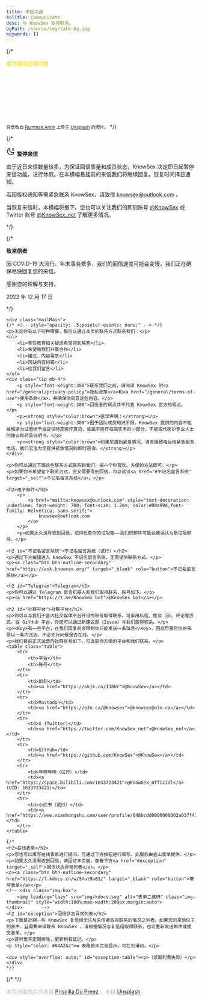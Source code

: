 ```yaml
---
title: 来信沟通
enTitle: Communicate
desc: 与 KnowSex 取得联系。
bgPath: /source/img/talk-bg.jpg
keywords: []
---
```


{/* 
<div class="px-5 pb-4 py-5"
        style="background: url('/source/img/chinese-new-year.jpg');
            color: #fff;
            background-position: center;
            background-size: cover;
        "
>
    <p>
        <b style="color: #ffe039;">春节期间正常回信</b>            
    </p>
    <p>春节期间，KnowSex 读者来信的回复业务正常开展，读者朋友可正常来信。</p>
    <p>祝大家春节愉快，阖家欢乐。</p>
    <p class="text-end">站长 Linn</p>
    <p class="text-end">癸卯年腊月三十</p>
</div>
<small class="mb-5">背景改自 <a href="https://unsplash.com/@rumanamin">Rumman Amin</a> 上传于 <a href="https://unsplash.com/photos/nLqQqtig9kU">Unsplash</a> 的照片。
</small> */}

{/* 
    <div class="notice bg-light" id="pauseReceive">
        <p>
            <svg width="24" height="24" viewBox="0 0 48 48" fill="none" xmlns="http://www.w3.org/2000/svg"><rect width="48" height="48" fill="white" fill-opacity="0.01"/><path d="M16.8657 7.46922C16.3036 9.21179 16 11.0704 16 13C16 22.9411 24.0589 31 34 31C36.5346 31 38.9468 30.4761 41.1343 29.5308C38.8006 36.766 32.0116 42 24 42C14.0589 42 6 33.9411 6 24C6 16.5935 10.4734 10.2317 16.8657 7.46922Z" fill="none" stroke="#333" stroke-width="4" stroke-linejoin="round"/><path d="M31.6605 10H41L31 18H41" stroke="#333" stroke-width="4" stroke-linecap="round" stroke-linejoin="round"/></svg>
            <b>暂停来信</b>            
        </p>
        <p>由于近日来信数量较多，为保证回信质量和成员状态，<span class="key">KnowSex 决定即日起暂停来信功能</span>，进行休假。在本横幅悬挂前的来信我们将继续回复。恢复时间择日通知。</p>
        <p>若因版权通知等需紧急联系 KnowSex，请致信 <a href="mailto:knowsex@outlook.com">knowsex@outlook.com</a> 。</p>
        <p><span class="key">当恢复来信时，本横幅将撤下。</span>您也可以关注我们的即刻账号 <a href="https://okjk.co/IJ8Ur">@KnowSex</a> 或 Twitter 账号 <a href="https://twitter.com/KnowSex_net">@KnowSex_net</a> 了解更多情况。</p>
    </div>
*/}
    
{/*
    <div class="notice bg-light p-4" id="pauseReceive">
        <p>
            <strong class="text-dark">致来信者</strong>            
        </p>
        <p>因 COVID-19 大流行、年末事务繁多，我们的回信速度可能会变慢。我们正在确保尽快回复您的来信。</p>
        <p>感谢您的理解与支持。</p>
        <p class="text-end">2022 年 12 月 17 日</p>
    </div>
    */}

    <div class="mailMain">
    {/* <!-- style="opacity: .5;pointer-events: none;" --> */}
    <p>无论你有以下何种需要，都可以通过本页的联系方式联系我们：</p>
    <ul>
        <li>有性教育相关疑虑希望得到解答</li>
        <li>希望和我们开展合作</li>
        <li>建议、内容需求</li>
        <li>网站内容纠错</li>
        <li>给我们留言</li>
    </ul>
    <div class="tip mb-4">
        <p style="font-weight:300">联系我们之前，请阅读 KnowSex 的<a href="/general/privacy-policy">隐私政策</a>和<a href="/general/terms-of-use">使用条款</a>，并确保你同意这些内容。</p>
        <p style="font-weight:300">回信者的观点并不代表 KnowSex 官方的观点。</p>
        <p><strong style="color:brown">医学声明：</strong></p>
        <p style="font-weight:300">囿于团队成员知识所限，KnowSex 提供的内容不能被解读为试图给予或提供特定医疗意见，或属于医疗临床实务的一部分，不能取代医护专业人士的建议和药品说明书。</p>
        <p><strong style="color:brown">如果您遇到紧急情况，请直接致电当地紧急服务电话。我们无法为您提供紧急情况的即时咨询。</strong></p>
    </div>

    <p>你可以通过下面这些联系方式联系到我们，挑一个你喜欢、方便的方法即可。</p>
    <p>如果你不希望留下联系方式，但又需要得到回信，可以试试<a href="#不记名留言系统" target="_self">不记名留言系统</a>。</p>

    <h2>电子邮件</h2>
        <p>
            <a href="mailto:knowsex@outlook.com" style="text-decoration: underline; font-weight: 700; font-size: 1.2em; color:#00a99d;font-family: Helvetica, sans-serif;">
                knowsex@outlook.com
            </a>
        </p>
        <p>如果太久没有收到回信，记得检查你的垃圾箱——我们的邮件可能会被误认为是垃圾邮件。</p>
    
    <h2 id="不记名留言系统">不记名留言系统（试行）</h2>
    <p>通过下方按钮进入 KnowSex 不记名留言系统，无需提供联系方式。</p>
    <p><a class="btn btn-outline-secondary" href="https://ask.knowsex.org/" target="_blank" role="button">不记名留言系统</a></p>

    <h2 id="Telegram">Telegram</h2>
    <p>你可以通过 Telegram 留言机器人和我们取得联系，账号如下。</p>
    <p><a href="https://t.me/KnowSex_bot">@KnowSex_bot</a></p>

    <h2 id="社群平台">社群平台</h2>
    <p>你可以与我们于各大社交媒体平台开设的账号取得联系，可采用私信、提及（@）、评论等方式。在 GitHub 平台，你还可以通过新建议题（Issue）与我们取得联系。</p>
    <p><Key>有一些平台，在我们回复前会限制你只能发送一条消息</Key>，因此尽量将你的来信以一条内送达，不必先行问候是否在线。</p>
    <p>我们目前正式运营的社群账号如下，可选取你方便的平台和我们联系。</p>
    <table class="table">
        <tr>
            <th>平台</th>
            <th>账号</th>
        </tr>
        <tr>
            <td>即刻</td>
            <td><a href="https://okjk.co/IJ8Ur">@KnowSex</a></td>
        </tr>
        <tr>
            <td>Mastodon</td>
            <td><a href="https://o3o.ca/@knowsex">@knowsex@o3o.ca</a></td>
        </tr>
        <tr>
            <td>X (Twitter)</td>
            <td><a href="https://twitter.com/KnowSex_net">@KnowSex_net</a></td>
        </tr>
        <tr>
            <td>GitHub</td>
            <td><a href="https://github.com/KnowSex">@KnowSex</a></td>
        </tr>
        <tr>
            <td>哔哩哔哩（试行）</td>
            <td><a href="https://space.bilibili.com/1633723421">@KnowSex_Official</a> (UID: 1633723421)</td>
        </tr>
        <tr>
            <td>小红书（试行）</td>
            <td><a href="https://www.xiaohongshu.com/user/profile/648bcdd0000000002a037f41">@KnowSex</a></td>
        </tr>
    </table>

    {/*
    <h2>在线表单</h2>
    <p>您也可以填写在线表单进行提问，可通过下方按钮进行填写。此服务由金山表单提供。</p>
    <p>如果太久没有收到回信，请回访本页面，查看下方<a href="#exception" target="_self">回信状态异常列表</a>。</p>
    <p><a class="btn btn-outline-secondary" href="https://f.kdocs.cn/w/SYut9a03/" target="_blank" role="button">填写表单</a></p>
    <!-- <div class="img-box">
        <img loading="lazy" src="img/kdocs.svg" alt="表单二维码" class="img-thumbnail" style="width:100%;max-width:200px;margin:auto">
    </div>    	 -->
    <h2 id="exception">回信状态异常列表</h2>
    <p>下面是近期一些 KnowSex 复信组无法与来信者取得联系的情况之列表。如果您的来信位于列表中，且需要继续联系 KnowSex ，请根据情况与复信组取得联系，也可重新发送邮件或提交表单。</p>
    <p>该列表不定期擦除，更新稍有延迟。</p>
    <p style="color: #A4A2A2">⇆ 表格若未完全显示，可左右滑动。</p>

    <div style="overflow: auto;" id="exception-table"><p>（读取列表失败）</p></div>
    */}
</div>
{/* 
<script is:inline>
    //获取本文件夹 Exception.json 文件
    //获得时间戳
    let timestamp = new Date().getTime();
    $.getJSON("exception.json?"+timestamp, function(data) {

        let ExceptionList = data;
        let ExceptionListLength = ExceptionList.length;
        let ExceptionListHTML = ``;

        if(data.status == "error"){
            ExceptionListHTML = `<p>（读取列表失败）</p>`;
        } else if (ExceptionListLength == 0) {
            ExceptionListHTML = `<p>（暂无异常情况）</p>`;
        } else {
            for (let i = 0; i < ExceptionListLength; i++) {
                ExceptionListHTML += `
                <tr>
                    <td>${ExceptionList[i].time}</td>
                    <td>${ExceptionList[i].way}</td>
                    <td>${ExceptionList[i].value}</td>
                    <td>${ExceptionList[i].note}</td>
                </tr>
                `;
            }	
            ExceptionListHTML = `
            <table class="table table-hover" style=" width: 800px">
                <thead>
                    <tr>
                        <th>时间（UTC+8）</th>
                        <th>复信方式</th>
                        <th>复信地址/账号</th>
                        <th>说明</th>
                    </tr>
                </thead>
                <tbody>
                    ${ExceptionListHTML}
                </tbody>
            </table>`;
        }
        document.getElementById("exception-table").innerHTML = ExceptionListHTML;

    });
</script>
*/}
<End/>
<p style="color: #bbb">本页封面图片作者是 <a target="_blank" href="https://unsplash.com/@priscilladupreez">Priscilla Du Preez</a> ，来自 <a target="_blank" href="https://unsplash.com/photos/7s3biR6HATU">Unsplash</a> 。</p>
